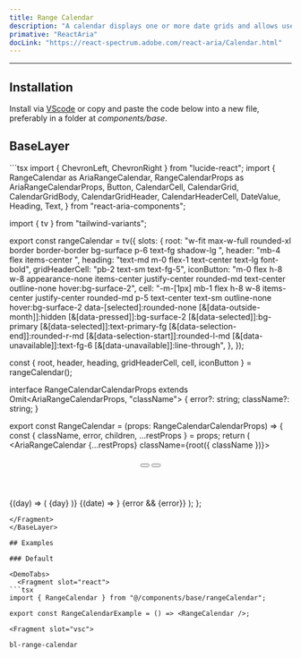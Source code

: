 ```yaml
---
title: Range Calendar
description: "A calendar displays one or more date grids and allows users to select a single date."
primative: "ReactAria"
docLink: "https://react-spectrum.adobe.com/react-aria/Calendar.html"
---
```

---

<MdxExample>
  <RangeCalendar client:load/>
</MdxExample>

## Installation

Install via [VScode](/docs/getting-started/vsc) or copy and paste the code below into a new file, preferably in a folder at _components/base_.

## BaseLayer

<BaseLayer>
<Fragment slot="contentSlot">
```tsx
import { ChevronLeft, ChevronRight } from "lucide-react";
import {
  RangeCalendar as AriaRangeCalendar,
  RangeCalendarProps as AriaRangeCalendarProps,
  Button,
  CalendarCell,
  CalendarGrid,
  CalendarGridBody,
  CalendarGridHeader,
  CalendarHeaderCell,
  DateValue,
  Heading,
  Text,
} from "react-aria-components";

import { tv } from "tailwind-variants";

export const rangeCalendar = tv({
  slots: {
    root: "w-fit max-w-full rounded-xl border border-border bg-surface p-6 text-fg shadow-lg ",
    header: "mb-4 flex items-center ",
    heading: "text-md m-0 flex-1 text-center text-lg font-bold",
    gridHeaderCell: "pb-2 text-sm text-fg-5",
    iconButton:
      "m-0 flex h-8 w-8 appearance-none items-center justify-center rounded-md text-center outline-none hover:bg-surface-2",
    cell: "-m-[1px] mb-1 flex h-8 w-8  items-center justify-center rounded-md p-5 text-center text-sm outline-none hover:bg-surface-2 data-[selected]:rounded-none [&[data-outside-month]]:hidden [&[data-pressed]]:bg-surface-2 [&[data-selected]]:bg-primary  [&[data-selected]]:text-primary-fg [&[data-selection-end]]:rounded-r-md [&[data-selection-start]]:rounded-l-md [&[data-unavailable]]:text-fg-6 [&[data-unavailable]]:line-through",
  },
});

const { root, header, heading, gridHeaderCell, cell, iconButton } =
  rangeCalendar();

interface RangeCalendarCalendarProps<T extends DateValue>
  extends Omit<AriaRangeCalendarProps<T>, "className"> {
  error?: string;
  className?: string;
}

export const RangeCalendar = (props: RangeCalendarCalendarProps<DateValue>) => {
  const { className, error, children, ...restProps } = props;
  return (
    <AriaRangeCalendar {...restProps} className={root({ className })}>
      <header className={header()}>
        <Button className={iconButton()} slot="previous">
          <ChevronLeft className="h-6 w-6" />
        </Button>
        <Heading className={heading()} />
        <Button className={iconButton()} slot="next">
          <ChevronRight className="h-6 w-6" />
        </Button>
      </header>
      <CalendarGrid>
        <CalendarGridHeader>
          {(day) => (
            <CalendarHeaderCell className={gridHeaderCell()}>
              {day}
            </CalendarHeaderCell>
          )}
        </CalendarGridHeader>
        <CalendarGridBody>
          {(date) => <CalendarCell className={cell()} date={date} />}
        </CalendarGridBody>
      </CalendarGrid>
      {error && <Text slot="error">{error}</Text>}
    </AriaRangeCalendar>
  );
};

```
</Fragment>
</BaseLayer>

## Examples

### Default 

<DemoTabs>
  <Fragment slot="react">
```tsx
import { RangeCalendar } from "@/components/base/rangeCalendar";

export const RangeCalendarExample = () => <RangeCalendar />;

```
  </Fragment>

    <Fragment slot="vsc">
```bash
bl-range-calendar
```
  </Fragment>
</DemoTabs>


